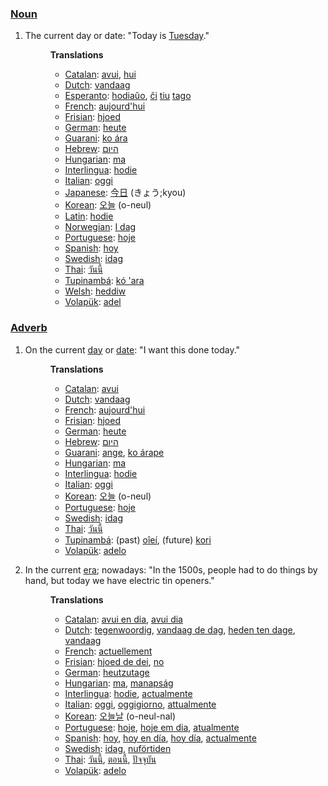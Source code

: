 ===[[Noun]]===
#The current day or date: "Today is [[Tuesday]]."
#:'''Translations'''
#:*[[Catalan]]: [[avui]], [[hui]]
#:*[[Dutch]]: [[vandaag]]
#:*[[Esperanto]]: [[hodiaŭo]], [[ĉi]] [[tiu]] [[tago]]
#:*[[French]]: [[aujourd'hui]]
#:*[[Frisian]]: [[hjoed]]
#:*[[German]]: [[heute]]
#:*[[Guarani]]: [[ko ára]]
#:*[[Hebrew]]: [[היום]]
#:*[[Hungarian]]: [[ma]]
#:*[[Interlingua]]: [[hodie]]
#:*[[Italian]]: [[oggi]]
#:*[[Japanese]]: [[今日]] (きょう;kyou)
#:*[[Korean]]: [[오늘]] (o-neul)
#:*[[Latin]]: [[hodie]]
#:*[[Norwegian]]: [[I dag]]
#:*[[Portuguese]]: [[hoje]]
#:*[[Spanish]]: [[hoy]]
#:*[[Swedish]]: [[idag]]
#:*[[Thai]]: [[วันนี้]]
#:*[[Tupinambá]]: [[kó 'ara]]
#:*[[Welsh]]: [[heddiw]]
#:*[[Volapük]]: [[adel]]
===[[Adverb]]===
#On the current [[day]] or [[date]]: "I want this done today."
#:'''Translations'''
#:*[[Catalan]]: [[avui]]
#:*[[Dutch]]: [[vandaag]]
#:*[[French]]: [[aujourd'hui]]
#:*[[Frisian]]: [[hjoed]]
#:*[[German]]: [[heute]]
#:*[[Hebrew]]: [[היום]]
#:*[[Guarani]]: [[ange]], [[ko árape]]
#:*[[Hungarian]]: [[ma]]
#:*[[Interlingua]]: [[hodie]]
#:*[[Italian]]: [[oggi]]
#:*[[Korean]]: [[오늘]] (o-neul)
#:*[[Portuguese]]: [[hoje]]
#:*[[Swedish]]: [[idag]]
#:*[[Thai]]: [[วันนี้]]
#:*[[Tupinambá]]: (past) [[oîeí]], (future) [[kori]]
#:*[[Volapük]]: [[adelo]]
#In the current [[era]]; nowadays: "In the 1500s, people had to do things by hand, but today we have electric tin openers."
#:'''Translations'''
#:*[[Catalan]]: [[avui en dia]], [[avui dia]]
#:*[[Dutch]]: [[tegenwoordig]], [[vandaag de dag]], [[heden ten dage]], [[vandaag]]
#:*[[French]]: [[actuellement]]
#:*[[Frisian]]: [[hjoed de dei]], [[no]]
#:*[[German]]: [[heutzutage]]
#:*[[Hungarian]]: [[ma]], [[manapság]]
#:*[[Interlingua]]: [[hodie]], [[actualmente]]
#:*[[Italian]]: [[oggi]], [[oggigiorno]], [[attualmente]]
#:*[[Korean]]: [[오늘날]] (o-neul-nal)
#:*[[Portuguese]]: [[hoje]], [[hoje em dia]], [[atualmente]]
#:*[[Spanish]]: [[hoy]], [[hoy en día]], [[hoy día]], [[actualmente]]
#:*[[Swedish]]: [[idag]], [[nuförtiden]]
#:*[[Thai]]: [[วันนี้]], [[ตอนนี้]], [[ปัจจุบัน]]
#:*[[Volapük]]: [[adelo]]